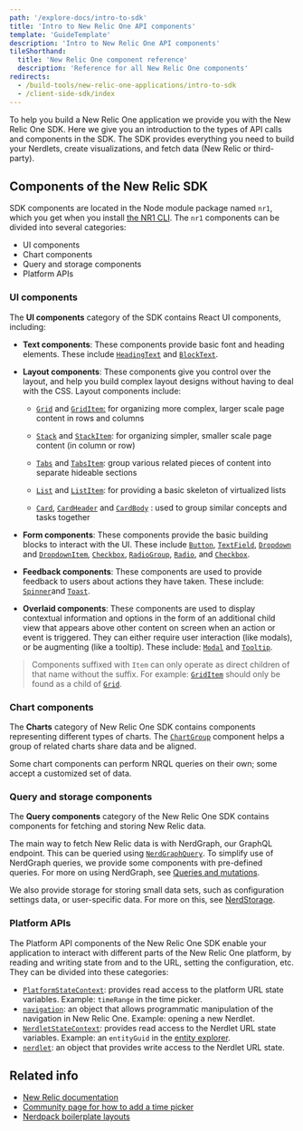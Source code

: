 ```yaml
---
path: '/explore-docs/intro-to-sdk'
title: 'Intro to New Relic One API components'
template: 'GuideTemplate'
description: 'Intro to New Relic One API components'
tileShorthand:
  title: 'New Relic One component reference'
  description: 'Reference for all New Relic One components'
redirects:
  - /build-tools/new-relic-one-applications/intro-to-sdk
  - /client-side-sdk/index
---
```


<Intro>

To help you build a New Relic One application we provide you with the New Relic One SDK.
Here we give you an introduction to the types of API calls and components in the SDK. The SDK provides everything you need to build your Nerdlets, create visualizations, and fetch data (New Relic or third-party).

</Intro>

## Components of the New Relic SDK

SDK components are located in the Node module package named `nr1`, which you get when you install [the NR1 CLI](/explore-docs/nr1-cli). The `nr1` components can be divided into several categories:

- UI components
- Chart components
- Query and storage components
- Platform APIs

### UI components

The **UI components** category of the SDK contains React UI components, including:

- **Text components**: These components provide basic font and heading elements. These include [`HeadingText`](/components/heading-text) and [`BlockText`](/components/block-text).

- **Layout components**: These components give you control over the layout, and help you build complex layout designs without having to deal with the CSS. Layout components include:

  - [`Grid`](/components/grid)
    and [`GridItem`:](/components/grid-item)
    for organizing more complex, larger scale page content in rows and columns

  - [`Stack`](/components/stack)
    and [`StackItem`](/components/stack-item):
    for organizing simpler, smaller scale page content (in column or row)

  - [`Tabs`](/components/tabs)
    and [`TabsItem`](/components/tabs-item):
    group various related pieces of content into separate hideable sections

  - [`List`](/components/list)
    and [`ListItem`](/components/list-item):
    for providing a basic skeleton of virtualized lists

  - [`Card`](/components/card),
    [`CardHeader`](/components/card-header) and [`CardBody`](/components/card-body)
    : used to group similar concepts and tasks together

- **Form components**: These components provide the basic building blocks to interact with the UI. These include [`Button`](/components/button), [`TextField`](/components/text-field), [`Dropdown`](/components/dropdown) and [`DropdownItem`](/components/dropdown-item), [`Checkbox`](/components/checkbox), [`RadioGroup`](/components/radio-group), [`Radio`](/components/radio), and [`Checkbox`](/components/checkbox).

- **Feedback components**: These components are used to provide feedback to users about actions they have taken. These include: [`Spinner`](/components/spinner)and [`Toast`](/components/toast).

- **Overlaid components**: These components are used to display contextual information and options in the form of an additional child view that appears above other content on screen when an action or event is triggered. They can either require user interaction (like modals), or be augmenting (like a tooltip). These include: [`Modal`](/components/modal) and [`Tooltip`](/components/tooltip).

> Components suffixed with `Item` can only operate as direct children of that
> name without the suffix. For example: [`GridItem`](/components/grid-item)
> should only be found as a child of [`Grid`](/components/grid).

### Chart components

The **Charts** category of New Relic One SDK contains components representing different types of charts. The [`ChartGroup`](/components/chart-group)
component helps a group of related charts share data and be aligned.

Some chart components can perform NRQL queries on their own; some accept a customized set of data.

### Query and storage components

The **Query components** category of the New Relic One SDK contains components for fetching and storing New Relic data.

The main way to fetch New Relic data is with NerdGraph, our GraphQL endpoint. This can be queried using [`NerdGraphQuery`](/components/nerd-graph-query). To simplify use of NerdGraph queries, we provide some components with pre-defined queries. For more on using NerdGraph, see [Queries and mutations](/collect-data/get-started-nerdgraph-api-explorer).

We also provide storage for storing small data sets, such as configuration settings data, or user-specific data. For more on this, see [NerdStorage](/explore-docs/nerdstorage).

### Platform APIs

The Platform API components of the New Relic One SDK enable your application to interact with different parts of the New Relic One platform, by reading and writing state from and to the URL, setting the configuration, etc. They can be divided into these categories:

- [`PlatformStateContext`](/components/platform-state-context): provides read access to the platform URL state variables.
  Example: `timeRange` in the time picker.
- [`navigation`](/apis/navigation): an object that allows programmatic manipulation of the navigation
  in New Relic One. Example: opening a new Nerdlet.
- [`NerdletStateContext`](/components/nerdlet-state-context): provides read access to the Nerdlet URL state variables.
  Example: an `entityGuid` in the [entity explorer](https://docs.newrelic.com/docs/new-relic-one/use-new-relic-one/ui-data/new-relic-one-entity-explorer-view-performance-across-apps-services-hosts).
- [`nerdlet`](/apis/navigation): an object that provides write access to the Nerdlet URL state.

## Related info

- [New Relic documentation](https://docs.newrelic.com)
- [Community page for how to add a time picker](https://discuss.newrelic.com/t/how-to-add-the-time-picker-to-nrql-queries/94268)
- [Nerdpack boilerplate layouts ](https://github.com/newrelic?q=layout&type=&language=)
